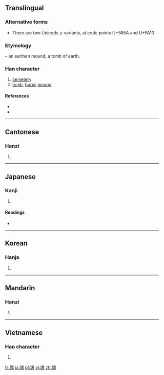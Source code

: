 ==Translingual==
===Alternative forms===
* There are two Unicode z-variants, at code points U+585A and U+FA10

===Etymology===
{{Han compound|土|t1=earth|冢|ls=psc|c1=s|c2=p}} – an earthen mound, a tomb of earth.

===Han character===
{{Han char|rn=32|rad=土|as=09|sn=12|four=4713<sub>2</sub>|canj=土月一人 (GBMO)}}

# [[cemetery]]
# [[tomb]], [[burial]] [[mound]]

====References====
* {{Han ref|kx=0236.020|dkj=05345|dj=0473.180|hdz=10476.070|uh=585A|ud=22618|bh=B6EF|bd=46831}}
* {{Han ref|uh=FA10}}

----

==Cantonese==

===Hanzi===
{{yue-hanzi|jyut=|y=chung2}}

# {{defn|Cantonese|sort=土0}}

----

==Japanese==

===Kanji===
{{ja-kanji|grade=c|rs=土10}}

# {{defn|Japanese}}

====Readings====
* {{ja-readings|on=[[ちょう]] (chō)|kun=[[つか]] (tsuka)}}

----

==Korean==

===Hanja===
{{ko-hanja|hangeul=총|rv=chong|mr=ch'ong}}

# {{defn|Korean|sort=土0}}

----

==Mandarin==

===Hanzi===
{{cmn-hanzi|pin=[[zhǒng]] ([[zhong3]])|wg=chung<sup>3</sup>}}

# {{defn|Mandarin|sort=土0}}

----

==Vietnamese==

===Han character===
{{vi-hantu|[[trủng]]|rs=土0}}

# {{defn|Vietnamese|sort=土0}}

[[fr:塚]]
[[ja:塚]]
[[pl:塚]]
[[vi:塚]]
[[zh:塚]]